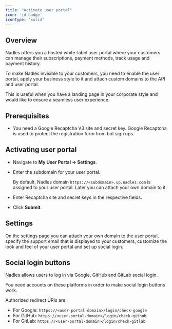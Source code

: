 ```yaml
---
title: "Activate user portal"
icon: 'id-badge'
iconType: 'solid'
---
```


## Overview

Nadles offers you a hosted white-label user portal where your customers can manage their subscriptions, payment methods, track usage and payment history.

To make Nadles invisible to your customers, you need to enable the user portal, apply your business style to it and attach custom domains to the API and user portal.

This is useful when you have a landing page in your corporate style and would like to ensure a seamless user experience.

## Prerequisites

* You need a Google Recaptcha V3 site and secret key. Google Recaptcha is used to protect the registration form from bot sign ups.

## Activating user portal

* Navigate to **My User Portal → Settings**.
* Enter the subdomain for your user portal.

  By default, Nadles domain `https://<subdomain>.up.nadles.com` is assigned to your user portal. Later you can attach your own domain to it.

* Enter Recaptcha site and secret keys in the respective fields.
* Click **Submit**.

## Settings

On the settings page you can attach your own domain to the user portal,
specify the support email that is displayed to your customers,
customize the look and feel of your user portal
and set up social login.


## Social login buttons

Nadles allows users to log in via Google, GitHub and GitLab social login.

You need accounts on these platforms in order to make social login buttons work.

Authorized redirect URIs are:

* For Google: `https://<user-portal-domain>/login/check-google`
* For GitHub: `https://<user-portal-domain>/login/check-github`
* For GitLab: `https://<user-portal-domain>/login/check-gitlab`